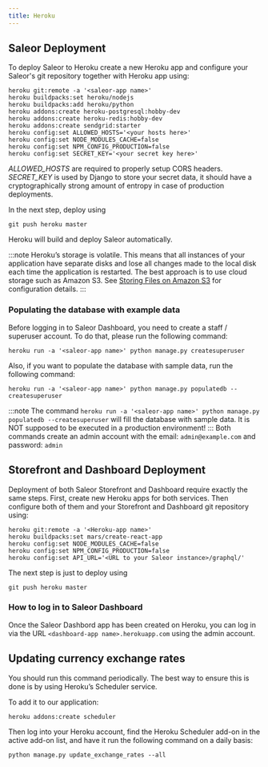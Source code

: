 ```yaml
---
title: Heroku
---
```


## Saleor Deployment
To deploy Saleor to Heroku create a new Heroku app and configure your Saleor's git repository together with Heroku app using:

```shell
heroku git:remote -a '<saleor-app name>'
heroku buildpacks:set heroku/nodejs
heroku buildpacks:add heroku/python
heroku addons:create heroku-postgresql:hobby-dev
heroku addons:create heroku-redis:hobby-dev
heroku addons:create sendgrid:starter
heroku config:set ALLOWED_HOSTS='<your hosts here>'
heroku config:set NODE_MODULES_CACHE=false
heroku config:set NPM_CONFIG_PRODUCTION=false
heroku config:set SECRET_KEY='<your secret key here>'
```
*ALLOWED_HOSTS* are required to properly setup CORS headers.
*SECRET_KEY* is used by Django to store your secret data, it should have a cryptographically strong amount of entropy in case of production deployments.

In the next step, deploy using
```
git push heroku master
```
Heroku will build and deploy Saleor automatically.

:::note
Heroku’s storage is volatile. This means that all instances of your application have separate disks and lose all changes made to the local disk each time the application is restarted. The best approach is to use cloud storage such as Amazon S3. See [Storing Files on Amazon S3](s3) for configuration details.
:::

### Populating the database with example data
Before logging in to Saleor Dashboard, you need to create a staff / superuser account. To do that, please run the following command: 
```
heroku run -a '<saleor-app name>' python manage.py createsuperuser
```
Also, if you want to populate the database with sample data, run the following command: 
```
heroku run -a '<saleor-app name>' python manage.py populatedb --createsuperuser
```
:::note
The command `heroku run -a '<saleor-app name>' python manage.py populatedb --createsuperuser` will fill the database with sample data. It is NOT supposed to be executed in a production environment!
:::
Both commands create an admin account with the email: `admin@example.com` and password: `admin`

## Storefront and Dashboard Deployment
Deployment of both Saleor Storefront and Dashboard require exactly the same steps. First, create new Heroku apps for both services. Then configure both of them and your Storefront and Dashboard git repository using:
```
heroku git:remote -a '<Heroku-app name>'
heroku buildpacks:set mars/create-react-app
heroku config:set NODE_MODULES_CACHE=false
heroku config:set NPM_CONFIG_PRODUCTION=false
heroku config:set API_URL='<URL to your Saleor instance>/graphql/'
```
The next step is just to deploy using
```
git push heroku master
```

### How to log in to Saleor Dashboard

Once the Saleor Dashbord app has been created on Heroku, you can log in via the URL `<dashboard-app name>.herokuapp.com` using the admin account.

## Updating currency exchange rates

You should run this command periodically. The best way to ensure this is done is by using Heroku’s Scheduler service. 

To add it to our application:

```shell
heroku addons:create scheduler
```

Then log into your Heroku account, find the Heroku Scheduler add-on in the active add-on list, and have it run the following command on a daily basis:

```shell
python manage.py update_exchange_rates --all
```
